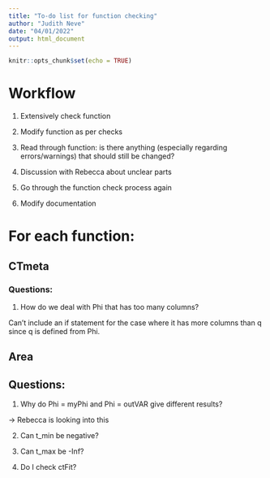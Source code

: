 ```yaml
---
title: "To-do list for function checking"
author: "Judith Neve"
date: "04/01/2022"
output: html_document
---
```


```r
knitr::opts_chunk$set(echo = TRUE)
```

# Workflow

1. Extensively check function

2. Modify function as per checks

3. Read through function: is there anything (especially regarding errors/warnings) that should still be changed?

4. Discussion with Rebecca about unclear parts

5. Go through the function check process again

6. Modify documentation


# For each function:

## CTmeta

### Questions:

1. How do we deal with Phi that has too many columns?

Can't include an if statement for the case where it has more columns than q since q is defined from Phi.

## Area

## Questions:

1. Why do Phi = myPhi and Phi = outVAR give different results?

-> Rebecca is looking into this

2. Can t_min be negative?

3. Can t_max be -Inf?

4. Do I check ctFit?

